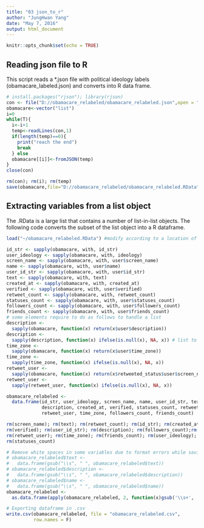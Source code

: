 ```yaml
---
title: "03 json_to_r"
author: "JungHwan Yang"
date: "May 7, 2016"
output: html_document
---
```


```r
knitr::opts_chunk$set(echo = TRUE)
```

## Reading json file to R

This script reads a *.json file with political ideology labels (obamacare_labeled.json) and converts into R data frame.

```r
# install.packages("rjson"); library(rjson)
con <- file("D://obamacare_relabeled/obamacare_relabeled.json",open = "r")
obamacare<-vector("list")
i=0
while(T){
  i<-i+1
  temp<-readLines(con,1)
  if(length(temp)==0){
    print("reach the end")
    break
  } else
  obamacare[[i]]<-fromJSON(temp)
}
close(con)

rm(con); rm(i); rm(temp)
save(obamacare,file="D://obamacare_relabeled/obamacare_relabeled.RData")
```

## Extracting variables from a list object

The .RData is a large list that contains a number of list-in-list objects. The following code converts the subset of the list object into a R dataframe.

```r
load("~/obamacare_relabeled.RData") #modify according to a location of working directory

id_str <- sapply(obamacare, with, id_str)
user_ideology <- sapply(obamacare, with, ideology)
screen_name <- sapply(obamacare, with, user$screen_name)
name <- sapply(obamacare, with, user$name)
user_id_str <- sapply(obamacare, with, user$id_str)
text <- sapply(obamacare, with, text)
created_at <- sapply(obamacare, with, created_at)
verified <- sapply(obamacare, with, user$verified)
retweet_count <- sapply(obamacare, with, retweet_count)
statuses_count <- sapply(obamacare, with, user$statuses_count)
followers_count <- sapply(obamacare, with, user$followers_count)
friends_count <- sapply(obamacare, with, user$friends_count)
# some elements require to do as follows to handle a list
description <-
  sapply(obamacare, function(x) return(x$user$description))
description <- 
  sapply(description, function(x) ifelse(is.null(x), NA, x)) # list to vector
time_zone <-
  sapply(obamacare, function(x) return(x$user$time_zone))
time_zone <- 
  sapply(time_zone, function(x) ifelse(is.null(x), NA, x))
retweet_user <-
  sapply(obamacare, function(x) return(x$retweeted_status$user$screen_name))
retweet_user <-
  sapply(retweet_user, function(x) ifelse(is.null(x), NA, x))

obamacare_relabeled <-
  data.frame(id_str, user_ideology, screen_name, name, user_id_str, text,
             description, created_at, verified, statuses_count, retweet_count,
             retweet_user, time_zone, followers_count, friends_count)

rm(screen_name); rm(text); rm(retweet_count); rm(id_str); rm(created_at);
rm(verified); rm(user_id_str); rm(description); rm(followers_count);rm(name);
rm(retweet_user); rm(time_zone); rm(friends_count); rm(user_ideology);
rm(statuses_count)

# Remove white spaces in some variables due to format errors while saving .csv
# obamacare_relabeled$text <-
#   data.frame(gsub("\\s", " ", obamacare_relabeled$text))
# obamacare_relabeled$description <-
#   data.frame(gsub("\\s", " ", obamacare_relabeled$description))
# obamacare_relabeled$name <-
#   data.frame(gsub("\\s", " ", obamacare_relabeled$name))
obamacare_relabeled <-
  as.data.frame(apply(obamacare_relabeled, 2, function(x)gsub('\\s+', ' ',x)))

# Exporting dataframe in .csv
write.csv(obamacare_relabeled, file = "obamacare_relabeled.csv",
          row.names = F)
```
